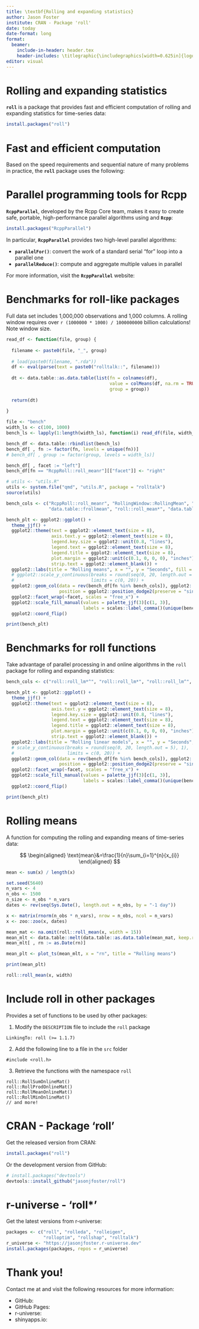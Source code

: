 ```yaml
---
title: \textbf{Rolling and expanding statistics}
author: Jason Foster
institute: CRAN - Package 'roll'
date: today
date-format: long
format:
  beamer:
    include-in-header: header.tex
    header-includes: \titlegraphic{\includegraphics[width=0.625in]{logo.png}}
editor: visual
---
```


# **Rolling and expanding statistics**

<!-- inches = px / ppi => 0.625 = 60 / 96 !-->

**`roll`** is a package that provides fast and efficient computation of rolling and expanding statistics for time-series data:

```r
install.packages("roll")
```

```{=tex}
\begin{table}
  \begin{minipage}{.5\linewidth}
    \begin{tabular}[t]{ll}
      \toprule
        \textbf{Function} & \textbf{Description}\\
      \midrule
        \texttt{\textbf{roll\_sum}} & Sums\\ 
        \texttt{\textbf{roll\_prod}} & Products\\ 
        \texttt{\textbf{roll\_mean}} & Means\\ 
        \texttt{\textbf{roll\_min}} & Minimums\\ 
        \texttt{\textbf{roll\_max}} & Maximums\\ 
        \texttt{\textbf{roll\_median}} & Medians\\ 
        \texttt{\textbf{roll\_quantile}} & Quantiles\\
      \bottomrule
    \end{tabular}
  \end{minipage}%
  \begin{minipage}{.5\linewidth}
    \begin{tabular}[t]{ll}
      \toprule
        \textbf{Function} & \textbf{Description}\\
      \midrule
        \texttt{\textbf{roll\_var}} & Variances\\ 
        \texttt{\textbf{roll\_sd}} & Standard deviations\\ 
        \texttt{\textbf{roll\_scale}} & Scaling and centering\\ 
        \texttt{\textbf{roll\_cov}} & Covariances\\ 
        \texttt{\textbf{roll\_cor}} & Correlations\\ 
        \texttt{\textbf{roll\_lm}} & Linear models\\ 
        \texttt{\textbf{...}} & \textbf{And more!}\\
      \bottomrule
    \end{tabular}
  \end{minipage}
\end{table}
```

# **Fast and efficient computation**

Based on the speed requirements and sequential nature of many problems in practice, the **`roll`** package uses the following:

```{=tex}
\begin{columns}
\begin{column}{.48\linewidth}

\begin{itemize}
\item High-performance parallel algorithms in \cpp{} via \textbf{\texttt{RcppParallel}}
\item Flattens index to compute statistics in parallel across threads
\item Online algorithms to update statistics and discard observations from memory
\end{itemize}

\end{column}
\begin{column}{.48\linewidth}

\hfill \break
\includegraphics{example.png}

\end{column}
\end{columns}
```

# **Parallel programming tools for Rcpp**

**`RcppParallel`**, developed by the Rcpp Core team, makes it easy to create safe, portable, high-performance parallel algorithms using \cpp{} and **`Rcpp`**:

```r
install.packages("RcppParallel")
```

In particular, **`RcppParallel`** provides two high-level parallel algorithms:

-   **`parallelFor()`**: convert the work of a standard serial "for" loop into a parallel one
-   **`parallelReduce()`**: compute and aggregate multiple values in parallel

For more information, visit the **`RcppParallel`** website: [\underline{https://rcppcore.github.io/RcppParallel/}](https://rcppcore.github.io/RcppParallel/)

# **Benchmarks for roll-like packages**

<!-- 3.2 + 1.6 = 4.8 !-->

<!-- https://github.com/Rdatatable/data.table/issues/2778 !-->

Full data set includes 1,000,000 observations and 1,000 columns. A rolling window requires over `r (1000000 * 1000) / 1000000000` billion calculations! Note window size.

```r
read_df <- function(file, group) {
  
  filename <- paste0(file, "_", group)
  
  # load(paste0(filename, ".rda"))
  df <- eval(parse(text = paste0("rolltalk::", filename)))
  
  dt <- data.table::as.data.table(list(fn = colnames(df),
                                       value = colMeans(df, na.rm = TRUE),
                                       group = group))
  
  return(dt)
  
}

file <- "bench"
width_ls <- c(100, 1000)
bench_ls <- lapply(1:length(width_ls), function(i) read_df(file, width_ls[i]))

bench_df <- data.table::rbindlist(bench_ls)
bench_df[ , fn := factor(fn, levels = unique(fn))]
# bench_df[ , group := factor(group, levels = width_ls)]

bench_df[ , facet := "left"]
bench_df[fn == "RcppRoll::roll_meanr"][["facet"]] <- "right"
```

```r
# utils <- "utils.R"
utils <- system.file("qmd", "utils.R", package = "rolltalk")
source(utils)

bench_cols <- c("RcppRoll::roll_meanr", "RollingWindow::RollingMean", "fromo::running_mean", "roll::roll_mean",
                "data.table::frollmean", "roll::roll_mean*", "data.table::frollmean*")

bench_plt <- ggplot2::ggplot() +
  theme_jjf() +
  ggplot2::theme(text = ggplot2::element_text(size = 8),
                 axis.text.y = ggplot2::element_text(size = 8),
                 legend.key.size = ggplot2::unit(0.8, "lines"),
                 legend.text = ggplot2::element_text(size = 8),
                 legend.title = ggplot2::element_text(size = 8),
                 plot.margin = ggplot2::unit(c(0.1, 0, 0, 0), "inches"),
                 strip.text = ggplot2::element_blank()) +
  ggplot2::labs(title = "Rolling means", x = "", y = "Seconds", fill = "Width") +
  # ggplot2::scale_y_continuous(breaks = round(seq(0, 20, length.out = 5), 1),
  #                             limits = c(0, 20)) +
  ggplot2::geom_col(data = rev(bench_df[fn %in% bench_cols]), ggplot2::aes(x = fn, y = value, fill = as.factor(group)),
                    position = ggplot2::position_dodge2(preserve = "single", padding = 0, reverse = TRUE)) +
  ggplot2::facet_wrap(~facet, scales = "free_x") +
  ggplot2::scale_fill_manual(values = palette_jjf(3)[c(1, 3)],
                             labels = scales::label_comma()(unique(bench_df[["group"]]))) +
  ggplot2::coord_flip()

print(bench_plt)
```

\tiny\textit{Uses default arguments and 8 cores (16 threads) on a 2.4GHz laptop unless noted: (*) uses one thread}

# **Benchmarks for roll functions**

Take advantage of parallel processing in \cpp{} and online algorithms in the `roll` package for rolling and expanding statistics:

```r
bench_cols <- c("roll::roll_lm*^", "roll::roll_lm*", "roll::roll_lm^", "roll::roll_lm")

bench_plt <- ggplot2::ggplot() +
  theme_jjf() +
  ggplot2::theme(text = ggplot2::element_text(size = 8),
                 axis.text.y = ggplot2::element_text(size = 8),
                 legend.key.size = ggplot2::unit(0.8, "lines"),
                 legend.text = ggplot2::element_text(size = 8),
                 legend.title = ggplot2::element_text(size = 8),
                 plot.margin = ggplot2::unit(c(0.1, 0, 0, 0), "inches"),
                 strip.text = ggplot2::element_blank()) +
  ggplot2::labs(title = "Rolling linear models", x = "", y = "Seconds", fill = "Width") +
  # scale_y_continuous(breaks = round(seq(0, 20, length.out = 5), 1),
  #                    limits = c(0, 20)) +
  ggplot2::geom_col(data = rev(bench_df[fn %in% bench_cols]), ggplot2::aes(x = fn, y = value, fill = as.factor(group)),
                    position = ggplot2::position_dodge2(preserve = "single", padding = 0, reverse = TRUE)) +
  ggplot2::facet_wrap(~facet, scales = "free_x") +
  ggplot2::scale_fill_manual(values = palette_jjf(3)[c(1, 3)],
                             labels = scales::label_comma()(unique(bench_df[["group"]]))) +
  ggplot2::coord_flip()

print(bench_plt)
```

\tiny\textit{Uses default arguments and 8 cores (16 threads) on a 2.4GHz laptop unless noted: (*) uses one thread; (\^{}) uses offline algorithms}

# **Rolling means**

<!-- https://quarto.org/docs/authoring/markdown-basics.html#raw-content -->

A function for computing the rolling and expanding means of time-series data:

```{=tex}
\begin{columns}
\begin{column}{.48\linewidth}
```

$$
\begin{aligned}
\text{mean}&=\frac{1}{n}\sum_{i=1}^{n}{x_{i}}
\end{aligned}
$$

```r
mean <- sum(x) / length(x)
```

```{=tex}
\end{column}
\begin{column}{.48\linewidth}
```

```r
set.seed(5640)
n_vars <- 4
n_obs <- 1500
n_size <- n_obs * n_vars
dates <- rev(seq(Sys.Date(), length.out = n_obs, by = "-1 day"))

x <- matrix(rnorm(n_obs * n_vars), nrow = n_obs, ncol = n_vars)
x <- zoo::zoo(x, dates)

mean_mat <- na.omit(roll::roll_mean(x, width = 15))
mean_mlt <- data.table::melt(data.table::as.data.table(mean_mat, keep.rownames = TRUE), id.vars = "rn")
mean_mlt[ , rn := as.Date(rn)]

mean_plt <- plot_ts(mean_mlt, x = "rn", title = "Rolling means")

print(mean_plt)
```

```{=tex}
\end{column}
\end{columns}
```

```r
roll::roll_mean(x, width)
```

# **Include roll in other packages**

<!-- https://rd-rcpp.thecoatlessprofessor.com/rcpp-shared-cpp-functions/ !-->

Provides a set of \cpp{} functions to be used by other packages:

1.  Modify the `DESCRIPTION` file to include the `roll` package

```         
LinkingTo: roll (>= 1.1.7)
```

2.  Add the following line to a \cpp{} file in the `src` folder

```Rcpp
#include <roll.h>
```

3.  Retrieve the \cpp{} functions with the namespace `roll`

```Rcpp
roll::RollSumOnlineMat()
roll::RollProdOnlineMat()
roll::RollMeanOnlineMat()
roll::RollMinOnlineMat()
// and more!
```

# **CRAN - Package 'roll'**

Get the released version from CRAN:

```r
install.packages("roll")
```

Or the development version from GitHub:

```r
# install.packages("devtools")
devtools::install_github("jasonjfoster/roll")
```

# **r-universe - 'roll\*'**

Get the latest versions from r-universe:

```r
packages <- c("roll", "rolleda", "rolleigen",
              "rolloptim", "rollshap", "rolltalk")
r_universe <- "https://jasonjfoster.r-universe.dev"
install.packages(packages, repos = r_universe)
```

# **Thank you!**

Contact me at [\underline{jason.j.foster at gmail.com}](mailto:jason.j.foster@gmail.com) and visit the following resources for more information:

-   GitHub: [\underline{https://github.com/jasonjfoster}](https://github.com/jasonjfoster)
-   GitHub Pages: [\underline{https://jasonjfoster.github.io}](https://jasonjfoster.github.io)
-   r-universe: [\underline{https://jasonjfoster.r-universe.dev}](https://jasonjfoster.r-universe.dev)
-   shinyapps.io: [\underline{https://jasonjfoster.shinyapps.io/rolleda}](https://jasonjfoster.shinyapps.io/rolleda)
